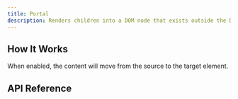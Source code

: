 ```yaml
---
title: Portal
description: Renders children into a DOM node that exists outside the DOM hierarchy.
---
```





<Framework id="react">
	<Preview framework="react" files={{ 'app.tsx': DefaultReactRaw }} client:visible>
		<DefaultReact client:visible />
	</Preview>
</Framework>
<Framework id="svelte">
	<Preview framework="svelte" files={{ 'app.svelte': DefaultSvelteRaw }} client:visible>
		<DefaultSvelte client:visible />
	</Preview>
</Framework>

## How It Works

When enabled, the content will move from the source to the target element.

## API Reference

<ApiTable />
